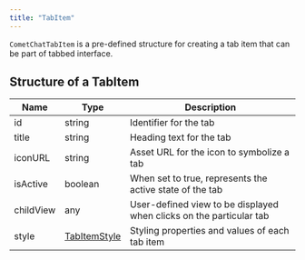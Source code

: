 ```yaml
---
title: "TabItem"
---
```


`CometChatTabItem` is a pre-defined structure for creating a tab item that can be part of tabbed interface.

## Structure of a TabItem

| Name      | Type                                          | Description                                                         |
| --------- | --------------------------------------------- | ------------------------------------------------------------------- |
| id        | string                                        | Identifier for the tab                                              |
| title     | string                                        | Heading text for the tab                                            |
| iconURL   | string                                        | Asset URL for the icon to symbolize a tab                           |
| isActive  | boolean                                       | When set to true, represents the active state of the tab            |
| childView | any                                           | User-defined view to be displayed when clicks on the particular tab |
| style     | [TabItemStyle](/docs/web-shared/tabitemstyle) | Styling properties and values of each tab item                      |
